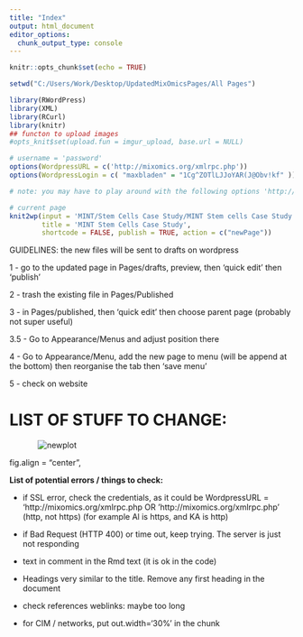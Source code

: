 ```yaml
---
title: "Index"
output: html_document
editor_options: 
  chunk_output_type: console
---
```


```r
knitr::opts_chunk$set(echo = TRUE)
```

```r
setwd("C:/Users/Work/Desktop/UpdatedMixOmicsPages/All Pages")

library(RWordPress)
library(XML)
library(RCurl)
library(knitr)
## functon to upload images
#opts_knit$set(upload.fun = imgur_upload, base.url = NULL) 
```

```r
# username = 'password'
options(WordpressURL = c('http://mixomics.org/xmlrpc.php'))
options(WordpressLogin = c( "maxbladen" = "1Cg^ZOTlLJJoYAR(J@Obv!kf" )) 

# note: you may have to play around with the following options 'http://mixomics.org/xmlrpc.php' (http, not https)
```

```r
# current page
knit2wp(input = 'MINT/Stem Cells Case Study/MINT Stem cells Case Study.Rmd', 
        title = 'MINT Stem Cells Case Study',  
        shortcode = FALSE, publish = TRUE, action = c("newPage"))
```

GUIDELINES: the new files will be sent to drafts on wordpress

1 - go to the updated page in Pages/drafts, preview, then 'quick edit' then 'publish'

2 - trash the existing file in Pages/Published

3 - in Pages/published, then 'quick edit' then choose parent page (probably not super useful) 

  3.5 - Go to Appearance/Menus and adjust position there

4 - Go to Appearance/Menu, add the new page to menu (will be append at the bottom) then reorganise the tab then 'save menu'

5 - check on website


# LIST OF STUFF TO CHANGE:

<img src="" alt="newplot" style="max-width: 80%; display: block; margin: auto;"/>

<p style="text-align: center;"></p>

fig.align = "center",





**List of potential errors / things to check:**

- if SSL error, check the credentials, as it could be WordpressURL = 'http://mixomics.org/xmlrpc.php OR 'http://mixomics.org/xmlrpc.php' (http, not https) (for example Al is https, and KA is http)

- if Bad Request (HTTP 400) or time out, keep trying. The server is just not responding

- text in comment in the Rmd text (it is ok in the code)

- Headings very similar to the title. Remove any first heading in the document

- check references weblinks: maybe too long

- for CIM / networks, put out.width='30%' in the chunk
